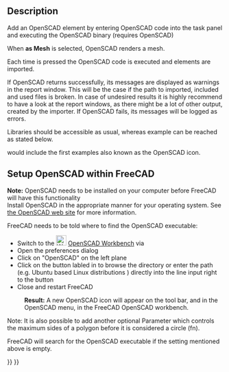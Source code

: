 <languages/>
<translate>

<!--T:9-->
{{Docnav
|[[OpenSCAD_ExplodeGroup|Explode Group]]
|[[OpenSCAD_MeshBoolean|Mesh Boolean]]
|[[OpenSCAD_Workbench|OpenSCAD]]
|IconL=OpenSCAD_ExplodeGroup.svg
|IconR=OpenSCAD_MeshBoolean.svg
|IconC=Workbench_OpenSCAD.svg
}}

<!--T:1-->
{{GuiCommand
|Name=OpenSCAD AddOpenSCADElement
|MenuLocation=OpenSCAD → Add OpenSCAD Element
|Workbenches=[[OpenSCAD_Workbench|OpenSCAD]]
}}

==Description== <!--T:15-->

<!--T:2-->
Add an OpenSCAD element by entering OpenSCAD code into the task panel and executing the OpenSCAD binary (requires OpenSCAD) 

<!--T:3-->
When '''as Mesh''' is selected, OpenSCAD renders a mesh. 

<!--T:4-->
Each time {{Button|Add}} is pressed the OpenSCAD code is executed and elements are imported.

<!--T:5-->
If OpenSCAD returns successfully, its messages are displayed as warnings in the report window. This will be the case if the path to imported, included and used files is broken. In case of undesired results it is highly recommend to have a look at the report windows, as there might be a lot of other output, created by the importer. If OpenSCAD fails, its messages will be logged as errors.

<!--T:16-->
Libraries should be accessible as usual, whereas example can be reached as stated below.

</translate>
{{Code|code=
include <../examples/example001.scad>;
}}
<translate>

<!--T:6-->
would include the first examples also known as the OpenSCAD icon.

==Setup OpenSCAD within FreeCAD== <!--T:17-->

<!--T:7-->
'''Note:''' OpenSCAD needs to be installed on your computer before FreeCAD will have this functionality<br/>
Install OpenSCAD in the appropriate manner for your operating system. See [https://www.openscad.org/ the OpenSCAD web site] for more information.

<!--T:13-->
FreeCAD needs to be told where to find the OpenSCAD executable:
* Switch to the [[Image:Workbench_OpenSCAD.svg|24px]] [[OpenSCAD_Workbench|OpenSCAD Workbench]] via {{MenuCommand|View → Workbench → OpenSCAD}}
* Open the preferences dialog {{MenuCommand|Edit → Preferences}}
* Click on "OpenSCAD" on the left plane
* Click on the button labled {{Button|...}} in {{MenuCommand|General Settings → General OpenSCAD Settings → OpenSCAD executable}} to browse the directory or enter the path (e.g. Ubuntu based Linux distributions {{incode|/usr/bin/openscad}}) directly into the line input right to the button
* Close and restart FreeCAD
: '''Result:''' A new OpenSCAD icon will appear on the tool bar, and in the OpenSCAD menu, in the FreeCAD OpenSCAD workbench.

<!--T:14-->
Note: It is also possible to add another optional Parameter which controls the maximum sides of a polygon before it is considered a circle (fn).

<!--T:8-->
FreeCAD will search for the OpenSCAD executable if the setting mentioned above is empty.    


<!--T:10-->
{{Docnav
|[[OpenSCAD_ExplodeGroup|Explode Group]]
|[[OpenSCAD_MeshBoolean|Mesh Boolean]]
|[[OpenSCAD_Workbench|OpenSCAD]]
|IconL=OpenSCAD_ExplodeGroup.svg
|IconR=OpenSCAD_MeshBoolean.svg
|IconC=Workbench_OpenSCAD.svg
}}

</translate>
{{OpenSCAD_Tools_navi{{#translation:}}}}
{{Userdocnavi{{#translation:}}}}